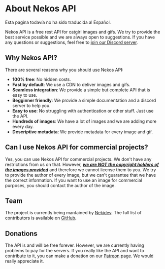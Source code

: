 
# About Nekos API

<Callout type="info">
    Esta pagina todavía no ha sido traducida al Español.
</Callout>

Nekos API is a free rest API for catgirl images and gifs. We try to provide the best service possible and we are always open to suggestions. If you have any questions or suggestions, feel free to [join our Discord server](https://discord.gg/b9Fv3kEfXc).

## Why Nekos API?

There are several reasons why you should use Nekos API:

* **100% free**: No hidden costs.
* **Fast by default**: We use a CDN to deliver images and gifs.
* **Seamless integration**: We provide a simple but complete API that is easy to use.
* **Begginner friendly**: We provide a simple documentation and a discord server to help you.
* **Easy to use**: No struggling with authentication or other stuff. Just use the API.
* **Hundreds of images**: We have a lot of images and we are adding more every day.
* **Descriptive metadata**: We provide metadata for every image and gif.

## Can I use Nekos API for commercial projects?

Yes, you can use Nekos API for commercial projects. We don't have any restrictions from us on that. However, <u>***we are NOT the copyright holders of the images provided***</u> and therefore we cannot license them to you. We try to provide the author of every image, but we can't guarantee that we have the correct information. If you want to use an image for commercial purposes, you should contact the author of the image.

## Team

The project is currently being mantained by [Nekidev](https://github.com/Nekidev). The full list of contributors is available on [GitHub](https://github.com/Nekidev/Nekos-API/graphs/contributors).

## Donations

The API is and will be free forever. However, we are currently having problems to pay for the servers. If you really like the API and want to contribute to it, you can make a donation on our [Patreon](https://www.patreon.com/nekidev) page. We would really appreciate it.